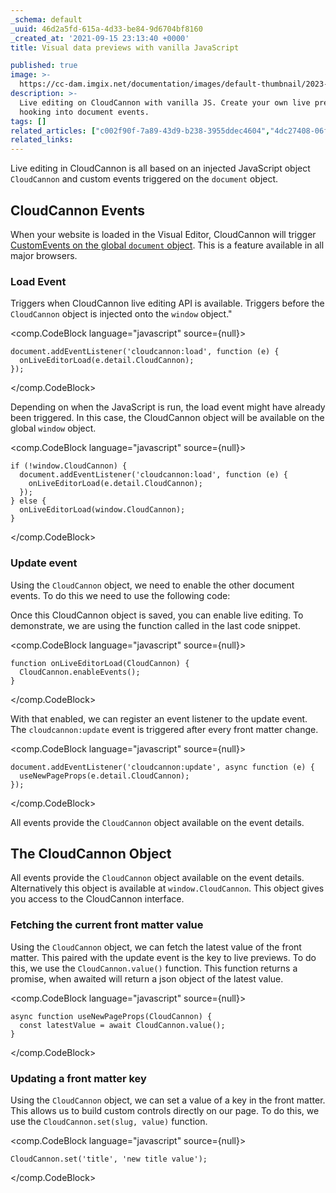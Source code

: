 ```yaml
---
_schema: default
_uuid: 46d2a5fd-615a-4d33-be84-9d6704bf8160
_created_at: '2021-09-15 23:13:40 +0000'
title: Visual data previews with vanilla JavaScript

published: true
image: >-
  https://cc-dam.imgix.net/documentation/images/default-thumbnail/2023-Q4/CloudCannon-Documentation-Thumbnail.png
description: >-
  Live editing on CloudCannon with vanilla JS. Create your own live previews by
  hooking into document events.
tags: []
related_articles: ["c002f90f-7a89-43d9-b238-3955ddec4604","4dc27408-06fe-403e-8bb3-a439805625ea"]
related_links:
---
```

Live editing in CloudCannon is all based on an injected JavaScript object `CloudCannon` and custom events triggered on the `document` object.

## CloudCannon Events
When your website is loaded in the Visual Editor, CloudCannon will trigger [CustomEvents on the global `document` object](https://developer.mozilla.org/en-US/docs/Web/Events/Creating_and_triggering_events). This is a feature available in all major browsers.

### Load Event
Triggers when CloudCannon live editing API is available. Triggers before the `CloudCannon` object is  injected onto the `window` object."

<comp.CodeBlock language="javascript" source={null}>
```
document.addEventListener('cloudcannon:load', function (e) {
  onLiveEditorLoad(e.detail.CloudCannon);
});
```
</comp.CodeBlock>

Depending on when the JavaScript is run, the load event might have already been triggered. In this case, the CloudCannon object will be available on the global `window` object.

<comp.CodeBlock language="javascript" source={null}>
```
if (!window.CloudCannon) {
  document.addEventListener('cloudcannon:load', function (e) {
    onLiveEditorLoad(e.detail.CloudCannon);
  });
} else {
  onLiveEditorLoad(window.CloudCannon);
}
```
</comp.CodeBlock>

### Update event
Using the `CloudCannon` object, we need to enable the other document events. To do this we need to use the following code:

Once this CloudCannon object is saved, you can enable live editing. To demonstrate, we are using the function called in the last code snippet.

<comp.CodeBlock language="javascript" source={null}>
```
function onLiveEditorLoad(CloudCannon) {
  CloudCannon.enableEvents();
}
```
</comp.CodeBlock>

With that enabled, we can register an event listener to the update event. The `cloudcannon:update` event is triggered after every front matter change.

<comp.CodeBlock language="javascript" source={null}>
```
document.addEventListener('cloudcannon:update', async function (e) {
  useNewPageProps(e.detail.CloudCannon);
});
```
</comp.CodeBlock>

All events provide the `CloudCannon` object available on the event details.

## The CloudCannon Object
All events provide the `CloudCannon` object available on the event details. Alternatively this object is available at `window.CloudCannon`. This object gives you access to the CloudCannon interface.

### Fetching the current front matter value
Using the `CloudCannon` object, we can fetch the latest value of the front matter. This paired with the update event is the key to live previews. To do this, we use the `CloudCannon.value()` function. This function returns a promise, when awaited will return a json object of the latest value.

<comp.CodeBlock language="javascript" source={null}>
```
async function useNewPageProps(CloudCannon) {
  const latestValue = await CloudCannon.value();
}
```
</comp.CodeBlock>

### Updating a front matter key
Using the `CloudCannon` object, we can set a value of a key in the front matter. This allows us to build custom controls directly on our page. To do this, we use the `CloudCannon.set(slug, value)` function.

<comp.CodeBlock language="javascript" source={null}>
```
CloudCannon.set('title', 'new title value');
```
</comp.CodeBlock>
